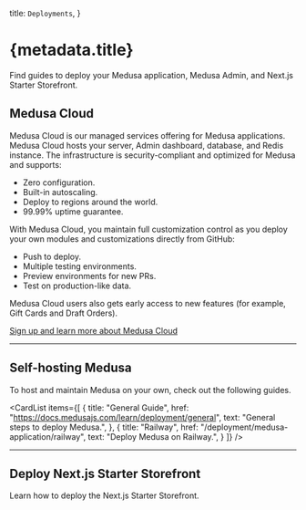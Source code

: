 
  title: `Deployments`,
}

# {metadata.title}

Find guides to deploy your Medusa application, Medusa Admin, and Next.js Starter Storefront.

## Medusa Cloud

Medusa Cloud is our managed services offering for Medusa applications. Medusa Cloud hosts your server, Admin dashboard, database, and Redis instance. The infrastructure is security-compliant and optimized for Medusa and supports:

- Zero configuration.
- Built-in autoscaling.
- Deploy to regions around the world.
- 99.99% uptime guarantee.

With Medusa Cloud, you maintain full customization control as you deploy your own modules and customizations directly from GitHub:

- Push to deploy.
- Multiple testing environments.
- Preview environments for new PRs.
- Test on production-like data.

Medusa Cloud users also gets early access to new features (for example, Gift Cards and Draft Orders).

[Sign up and learn more about Medusa Cloud](https://medusajs.com/pricing/)

---

## Self-hosting Medusa

To host and maintain Medusa on your own, check out the following guides.

<CardList
  items={[
    {
      title: "General Guide",
      href: "https://docs.medusajs.com/learn/deployment/general",
      text: "General steps to deploy Medusa.",
    },
    {
      title: "Railway",
      href: "/deployment/medusa-application/railway",
      text: "Deploy Medusa on Railway.",
    }
  ]}
/>

---

## Deploy Next.js Starter Storefront

Learn how to deploy the Next.js Starter Storefront.

<Card
  title="Vercel"
  path="/deployment/storefront/vercel"
  text="Deploy the Next.js Starter Storefront on Vercel."
/>
